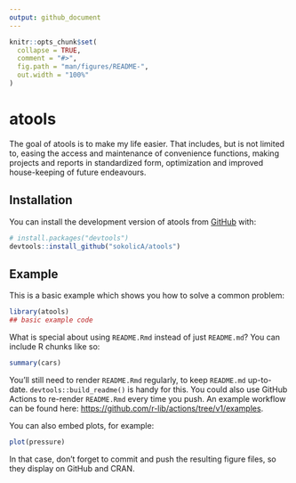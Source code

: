 ```yaml
---
output: github_document
---
```


<!-- README.md is generated from README.Rmd. Please edit that file -->

```r
knitr::opts_chunk$set(
  collapse = TRUE,
  comment = "#>",
  fig.path = "man/figures/README-",
  out.width = "100%"
)
```

# atools

<!-- badges: start -->
<!-- badges: end -->

The goal of atools is to make my life easier. That includes, but is not limited to, easing the access and maintenance of convenience functions, making projects and reports in standardized form, optimization and improved house-keeping of future endeavours.

## Installation

You can install the development version of atools from [GitHub](https://github.com/) with:

``` r
# install.packages("devtools")
devtools::install_github("sokolicA/atools")
```

## Example

This is a basic example which shows you how to solve a common problem:

```r
library(atools)
## basic example code
```

What is special about using `README.Rmd` instead of just `README.md`? You can include R chunks like so:

```r
summary(cars)
```

You'll still need to render `README.Rmd` regularly, to keep `README.md` up-to-date. `devtools::build_readme()` is handy for this. You could also use GitHub Actions to re-render `README.Rmd` every time you push. An example workflow can be found here: <https://github.com/r-lib/actions/tree/v1/examples>.

You can also embed plots, for example:

```r
plot(pressure)
```

In that case, don't forget to commit and push the resulting figure files, so they display on GitHub and CRAN.
